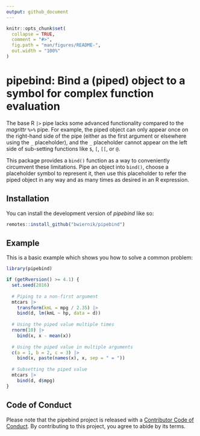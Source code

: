```yaml
---
output: github_document
---
```


<!-- README.md is generated from README.Rmd. Please edit that file -->

```r
knitr::opts_chunk$set(
  collapse = TRUE,
  comment = "#>",
  fig.path = "man/figures/README-",
  out.width = "100%"
)
```

# pipebind: Bind a (piped) object to a symbol for complex function evaluation

<!-- badges: start -->
<!-- badges: end -->

The base R `|>` pipe lacks some advanced functionality compared
to the *magrittr* `%>%` pipe. For example, the piped object can
only appear once on the right-hand side of the pipe (either as the first
argument or elsewhere using the `_` placeholder), and the `_` placeholder
cannot appear on the left side of sub-setting functions like `$`, `[`, `[[`,
or `@`.

This package provides a `bind()` function as a way to conveniently circumvent 
these limitations.
Pipe an object into `bind()`, choose a placeholder symbol to represent it,
then use this placeholder to refer the piped object in any way and as many
times as desired in an R expression.

## Installation

You can install the development version of *pipebind* like so:

``` r
remotes::install_github("bwiernik/pipebind")
```

## Example

This is a basic example which shows you how to solve a common problem:

```r
library(pipebind)

if (getRversion() >= 4.1) {
  set.seed(2016)
  
  # Piping to a non-first argument
  mtcars |>
    transform(kmL = mpg / 2.35) |>
    bind(d, lm(kmL ~ hp, data = d))
  
  # Using the piped value multiple times
  rnorm(10) |>
    bind(x, x - mean(x))
  
  # Using the piped value in multiple arguments
  c(a = 1, b = 2, c = 3) |>
    bind(x, paste(names(x), x, sep = " = "))
  
  # Subsetting the piped value
  mtcars |>
    bind(d, d$mpg)
}
```


## Code of Conduct
  
  Please note that the pipebind project is released with a [Contributor Code of Conduct](https://contributor-covenant.org/version/2/0/CODE_OF_CONDUCT.html). By contributing to this project, you agree to abide by its terms.
